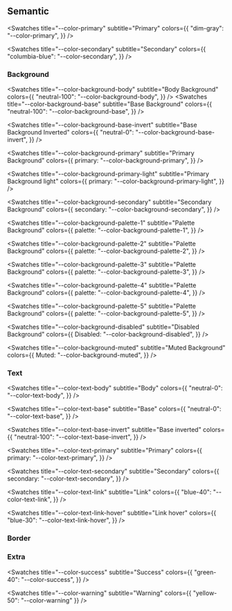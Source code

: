 
<Meta title="Tokens/Colours/Semantic" />

## Semantic

<ColorPalette>

<Swatches
    title="--color-primary"
    subtitle="Primary"
    colors={{
        "dim-gray": "--color-primary",
    }}
/>

  <Swatches
    title="--color-secondary"
    subtitle="Secondary"
    colors={{
      "columbia-blue": "--color-secondary",
    }}
  />
</ColorPalette>

### Background

<ColorPalette>

<Swatches
    title="--color-background-body"
    subtitle="Body Background"
    colors={{
        "neutral-100": "--color-background-body",
    }}
/>
<Swatches
    title="--color-background-base"
    subtitle="Base Background"
    colors={{
        "neutral-100": "--color-background-base",
    }}
/>

<Swatches
    title="--color-background-base-invert"
    subtitle="Base Background Inverted"
    colors={{
        "neutral-0": "--color-background-base-invert",
    }}
/>

<Swatches
    title="--color-background-primary"
    subtitle="Primary Background"
    colors={{
        primary: "--color-background-primary",
    }}
/>

<Swatches
    title="--color-background-primary-light"
    subtitle="Primary Background light"
    colors={{
        primary: "--color-background-primary-light",
    }}
/>

<Swatches
    title="--color-background-secondary"
    subtitle="Secondary Background"
    colors={{
        secondary: "--color-background-secondary",
    }}
/>

<Swatches
    title="--color-background-palette-1"
    subtitle="Palette Background"
    colors={{
        palette: "--color-background-palette-1",
    }}
/>

<Swatches
    title="--color-background-palette-2"
    subtitle="Palette Background"
    colors={{
        palette: "--color-background-palette-2",
    }}
/>

<Swatches
    title="--color-background-palette-3"
    subtitle="Palette Background"
    colors={{
        palette: "--color-background-palette-3",
    }}
/>

<Swatches
    title="--color-background-palette-4"
    subtitle="Palette Background"
    colors={{
        palette: "--color-background-palette-4",
    }}
/>

<Swatches
    title="--color-background-palette-5"
    subtitle="Palette Background"
    colors={{
        palette: "--color-background-palette-5",
    }}
/>

<Swatches
    title="--color-background-disabled"
    subtitle="Disabled Background"
    colors={{
        Disabled: "--color-background-disabled",
    }}
/>

<Swatches
    title="--color-background-muted"
    subtitle="Muted Background"
    colors={{
        Muted: "--color-background-muted",
    }}
/>

</ColorPalette>

### Text

<ColorPalette>

<Swatches
    title="--color-text-body"
    subtitle="Body"
    colors={{
        "neutral-0": "--color-text-body",
    }}
/>

<Swatches
    title="--color-text-base"
    subtitle="Base"
    colors={{
        "neutral-0": "--color-text-base",
    }}
/>

<Swatches
    title="--color-text-base-invert"
    subtitle="Base inverted"
    colors={{
        "neutral-100": "--color-text-base-invert",
    }}
/>

<Swatches
    title="--color-text-primary"
    subtitle="Primary"
    colors={{
        primary: "--color-text-primary",
    }}
/>

<Swatches
    title="--color-text-secondary"
    subtitle="Secondary"
    colors={{
        secondary: "--color-text-secondary",
    }}
/>

<Swatches
    title="--color-text-link"
    subtitle="Link"
    colors={{
        "blue-40": "--color-text-link",
    }}
/>

  <Swatches
    title="--color-text-link-hover"
    subtitle="Link hover"
    colors={{
      "blue-30": "--color-text-link-hover",
    }}
  />
</ColorPalette>

### Border

<ColorPalette>
    <Swatches
        title="--color-border-base"
        subtitle="Border base"
        colors={{
            border: "--color-border-base",
        }}
    />
    <Swatches
        title="--color-border-muted"
        subtitle="Border muted"
        colors={{
            muted: "--color-border-muted",
        }}
    />
</ColorPalette>

### Extra

<ColorPalette>

<Swatches
    title="--color-success"
    subtitle="Success"
    colors={{
        "green-40": "--color-success",
    }}
/>

  <Swatches
    title="--color-warning"
    subtitle="Warning"
    colors={{
      "yellow-50": "--color-warning"
    }}
  />
</ColorPalette>

